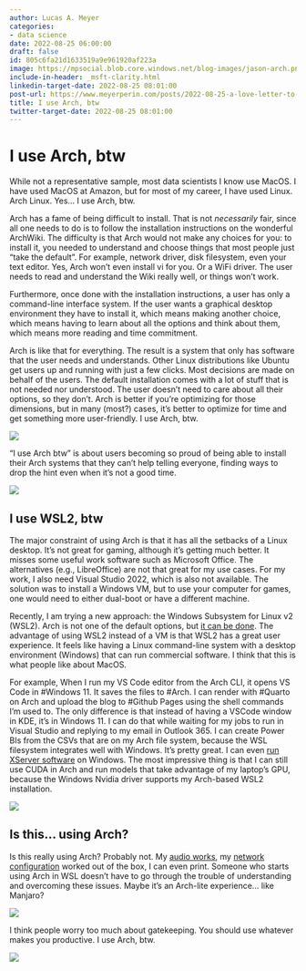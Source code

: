 ```yaml
---
author: Lucas A. Meyer
categories:
- data science
date: 2022-08-25 06:00:00
draft: false
id: 805c6fa21d1633519a9e961920af223a
image: https://mpsocial.blob.core.windows.net/blog-images/jason-arch.png
include-in-header: _msft-clarity.html
linkedin-target-date: 2022-08-25 08:01:00
post-url: https://www.meyerperin.com/posts/2022-08-25-a-love-letter-to-wsl.html
title: I use Arch, btw
twitter-target-date: 2022-08-25 08:01:00
---
```


# I use Arch, btw

While not a representative sample, most data scientists I know use MacOS. I have used MacOS at Amazon, but for most of my career, I have used Linux. Arch Linux. Yes... I use Arch, btw.

Arch has a fame of being difficult to install. That is not _necessarily_ fair, since all one needs to do is to follow the installation instructions on the wonderful ArchWiki. The difficulty is that Arch would not make any choices for you: to install it, you needed to understand and choose things that most people just "take the default". For example, network driver, disk filesystem, even your text editor. Yes, Arch won't even install vi for you. Or a WiFi driver. The user needs to read and understand the Wiki really well, or things won't work.

Furthermore, once done with the installation instructions, a user has only a command-line interface system. If the user wants a graphical desktop environment they have to install it, which means making another choice, which means having to learn about all the options and think about them, which means more reading and time commitment.

Arch is like that for everything. The result is a system that only has software that the user needs and understands. Other Linux distributions like Ubuntu get users up and running with just a few clicks. Most decisions are made on behalf of the users. The default installation comes with a lot of stuff that is not needed nor understood. The user doesn't need to care about all their options, so they don't. Arch is better if you're optimizing for those dimensions, but in many (most?) cases, it's better to optimize for time and get something more user-friendly. I use Arch, btw.

![](https://mpsocial.blob.core.windows.net/blog-images/arch-fly.webp)

"I use Arch btw" is about users becoming so proud of being able to install their Arch systems that they can't help telling everyone, finding ways to drop the hint even when it's not a good time.

![](https://mpsocial.blob.core.windows.net/blog-images/arch-bathroom.webp)

## I use WSL2, btw

The major constraint of using Arch is that it has all the setbacks of a Linux desktop. It's not great for gaming, although it's getting much better. It misses some useful work software such as Microsoft Office. The alternatives (e.g., LibreOffice) are not that great for my use cases. For my work, I also need Visual Studio 2022, which is also not available. The solution was to install a Windows VM, but to use your computer for games, one would need to either dual-boot or have a different machine. 

Recently, I am trying a new approach: the Windows Subsystem for Linux v2 (WSL2). Arch is not one of the default options, but [it can be done](https://gist.github.com/slavistan/53c8e2627bf9ca202ab6c56ef4d5c497).  The advantage of using WSL2 instead of a VM is that WSL2 has a great user experience. It feels like having a Linux command-line system with a desktop environment (Windows) that can run commercial software. I think that this is what people like about MacOS.

For example, When I run my VS Code editor from the Arch CLI, it opens VS Code in #Windows 11. It saves the files to #Arch. I can render with #Quarto on Arch and upload the blog to #Github Pages using the shell commands I'm used to. The only difference is that instead of having a VSCode window in KDE, it's in Windows 11. I can do that while waiting for my jobs to run in Visual Studio and replying to my email in Outlook 365. I can create Power BIs from the CSVs that are on my Arch file system, because the WSL filesystem integrates well with Windows. It's pretty great. I can even [run XServer software](https://docs.microsoft.com/en-us/windows/wsl/tutorials/gui-apps) on Windows. The most impressive thing is that I can still use CUDA in Arch and run models that take advantage of my laptop's GPU, because the Windows Nvidia driver supports my Arch-based WSL2 installation.

![](https://mpsocial.blob.core.windows.net/blog-images/wsl-gui-screenshot.png)

## Is this... using Arch?

Is this really using Arch? Probably not. My [audio works](https://thelinuxcast.org/posts/0004/), my [network configuration](https://wiki.archlinux.org/title/Network_configuration) worked out of the box, I can even print. Someone who starts using Arch in WSL doesn't have to go through the trouble of understanding and overcoming these issues. Maybe it's an Arch-lite experience... like Manjaro? 

![](https://mpsocial.blob.core.windows.net/blog-images/i-use-arch-btw.png)

I think people worry too much about gatekeeping. You should use whatever makes you productive. I use Arch, btw.

![](https://mpsocial.blob.core.windows.net/blog-images/arch-merits.jpg)
